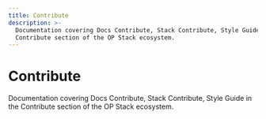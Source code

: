 ```yaml
---
title: Contribute
description: >-
  Documentation covering Docs Contribute, Stack Contribute, Style Guide in the
  Contribute section of the OP Stack ecosystem.
---
```



# Contribute

Documentation covering Docs Contribute, Stack Contribute, Style Guide in the Contribute section of the OP Stack ecosystem.

<CardGroup>
  <Card title="Ways to contribute to Optimism Docs" href="/connect/contribute/docs-contribute" />
  <Card title="Contribute to the OP Stack" href="/connect/contribute/stack-contribute" />
  <Card title="Optimism Docs style guide" href="/connect/contribute/style-guide" />
</CardGroup>
